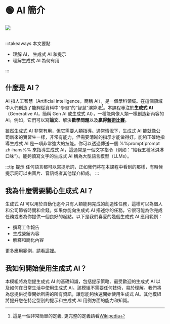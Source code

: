 
# 🟢 AI 簡介

<div style={{ textAlign: "center" }}>
  <Image
    src={"/docs/assets/basics/techniques.svg"}
    width={2726}
    height={1811}
    style={{
      width: "100%",
      height: "300px",
      verticalAlign: "top",
      margin: "auto",
    }}
  />
</div>
<br />

:::takeaways 本文要點

- 理解 AI， 生成式 AI 和提示
- 理解生成式 AI 為何有用

:::

## 什麼是 AI？

AI 指人工智慧（Artificial intelligence，簡稱 AI），是一個學科領域。在這個領域中人們創造了能夠從資料中“學習”的“智慧”演算法[^1]。本課程專注於**生成式 AI**（Generative AI，簡稱 Gen AI 或生成式 AI），一種能夠像人類一樣創造新內容的 AI。例如，它們可以寫**論文**、解決**數學問題**以及**贏得[藝術比賽](https://impakter.com/art-made-by-ai-wins-fine-arts-competition/)**。

雖然生成式 AI 非常有用，但它需要人類指導。通常情況下，生成式 AI 能就像公司新來的實習生一樣，非常有能力，但需要清晰的指示才能做得好。能夠正確地指導生成式 AI 是一項非常強大的技能。你可以透過傳送一個 %%prompt|prompt zh-hans%% 來指導生成式 AI，這通常是一個文字指令（例如：“給我五種冰淇淋口味”）。能夠讀寫文字的生成式 AI 稱為大型語言模型（LLMs）。

:::tip 提示
任何語言都可以寫提示詞，正如我們將在本課程中看到的那樣，有時候提示詞可以由圖片、音訊或者其他媒介組成。
:::

## 我為什麼需要關心生成式 AI？

生成式 AI 可以用於自動化迄今只有人類能夠完成的創造性任務，這樣可以為個人和公司節省時間和金錢。如果你能向生成式 AI 描述你的任務，它很可能為你完成任務或者為你提供一個良好的起點。以下是我們喜愛的幾個生成式 AI 應用範例：

- 撰寫工作報告
- 生成營銷內容
- 解釋和簡化內容

更多應用範例，請看[這裡](https://learnprompting.org/docs/category/-basic-applications)。

## 我如何開始使用生成式 AI？

本模組將為您提生成式 AI 的基礎知識，包括提示策略、最受歡迎的生成式 AI 以及如何在日常生活中使用生成式 AI。該模組不需要任何技術，易於理解。我們將為您提供從零開始所需的所有資訊，讓您能夠快速開始使用生成式 AI。其他模組將提升您在特定型別的提示和生成式 AI 用例方面的能力和知識。

[^1]: 這是一個非常簡單的定義, 更完整的定義請看[Wikipedia](https://en.wikipedia.org/wiki/Artificial_intelligence)
[^2]: 這是由一個人工智慧（GPT-3 davinci-003）寫的。
